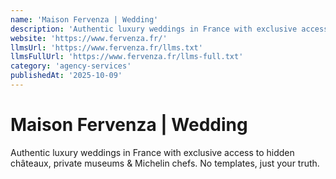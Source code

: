 ```yaml
---
name: 'Maison Fervenza | Wedding'
description: 'Authentic luxury weddings in France with exclusive access to hidden châteaux, private museums & Michelin chefs. No templates, just your truth.'
website: 'https://www.fervenza.fr/'
llmsUrl: 'https://www.fervenza.fr/llms.txt'
llmsFullUrl: 'https://www.fervenza.fr/llms-full.txt'
category: 'agency-services'
publishedAt: '2025-10-09'
---
```


# Maison Fervenza | Wedding

Authentic luxury weddings in France with exclusive access to hidden châteaux, private museums & Michelin chefs. No templates, just your truth.
